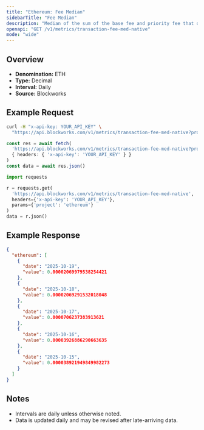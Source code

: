 ```yaml
---
title: "Ethereum: Fee Median"
sidebarTitle: "Fee Median"
description: "Median of the sum of the base fee and priority fee that day"
openapi: "GET /v1/metrics/transaction-fee-med-native"
mode: "wide"
---
```


## Overview

- **Denomination:** ETH
- **Type:** Decimal
- **Interval:** Daily
- **Source:** Blockworks

## Example Request

<CodeGroup>

```bash cURL
curl -H "x-api-key: YOUR_API_KEY" \
  "https://api.blockworks.com/v1/metrics/transaction-fee-med-native?project=ethereum"
```

```typescript TypeScript
const res = await fetch(
  'https://api.blockworks.com/v1/metrics/transaction-fee-med-native?project=ethereum',
  { headers: { 'x-api-key': 'YOUR_API_KEY' } }
)
const data = await res.json()
```

```python Python
import requests

r = requests.get(
  'https://api.blockworks.com/v1/metrics/transaction-fee-med-native',
  headers={'x-api-key': 'YOUR_API_KEY'},
  params={'project': 'ethereum'}
)
data = r.json()
```

</CodeGroup>

## Example Response

```json
{
  "ethereum": [
    {
      "date": "2025-10-19",
      "value": 0.00002069979538254421
    },
    {
      "date": "2025-10-18",
      "value": 0.00002069291532018048
    },
    {
      "date": "2025-10-17",
      "value": 0.0000706237383913621
    },
    {
      "date": "2025-10-16",
      "value": 0.00003926886290663635
    },
    {
      "date": "2025-10-15",
      "value": 0.000038921949849982273
    }
  ]
}
```

## Notes
- Intervals are daily unless otherwise noted.
- Data is updated daily and may be revised after late-arriving data.
